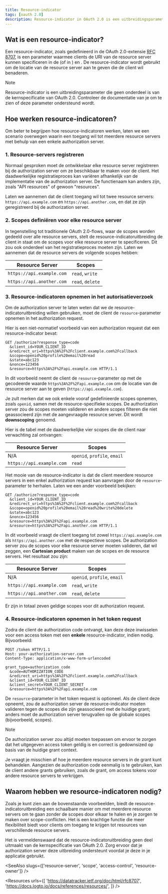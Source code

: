 ```yaml
---
title: Resource-indicator
tags: [oauth 2.0]
description: Resource-indicator in OAuth 2.0 is een uitbreidingsparameter gedefinieerd in RFC 8707 waarmee clients de locatie van de resource server kunnen specificeren in de authorization request (autorisatieverzoek). Het biedt een schaalbare manier om meerdere resource servers te beheren in een enkele authorization server (autorisatieserver).
---
```


## Wat is een resource-indicator?

Een resource-indicator, zoals gedefinieerd in de OAuth 2.0-extensie [RFC 8707](https://datatracker.ietf.org/doc/html/rfc8707), is een parameter waarmee clients de URI van de resource server kunnen specificeren in de <Ref slug="authorization-request" /> (of <Ref slug="authentication-request" /> in <Ref slug="openid-connect" />) en <Ref slug="token-request" />. De resource-indicator wordt gebruikt om de locatie van de resource server aan te geven die de client wil benaderen.

> [!Note]
> Resource-indicator is een uitbreidingsparameter die geen onderdeel is van de kernspecificatie van OAuth 2.0. Controleer de documentatie van je <Ref slug="authorization-server" /> om te zien of deze parameter ondersteund wordt.

## Hoe werken resource-indicatoren?

Om beter te begrijpen hoe resource-indicatoren werken, laten we een scenario overwegen waarin een <Ref slug="client" /> toegang wil tot meerdere <Ref slug="resource-server">resource servers</Ref> met behulp van een enkele authorization server.

### 1. Resource-servers registreren

Normaal gesproken moet de ontwikkelaar elke resource server registreren bij de authorization server om ze beschikbaar te maken voor de client. Het daadwerkelijke registratieproces kan variëren afhankelijk van de implementatie van de authorization server. De functienaam kan anders zijn, zoals "API resources" of gewoon "resources".

Laten we aannemen dat de client toegang wil tot twee resource servers: `https://api.example.com` en `https://api.another.com`, en dat ze zijn geregistreerd bij de authorization server.

### 2. Scopes definiëren voor elke resource server

In tegenstelling tot traditionele OAuth 2.0-flows, waar de <Ref slug="scope">scopes</Ref> worden gedeeld over alle resource servers, stelt de resource-indicatoruitbreiding de client in staat om de scopes voor elke resource server te specificeren. Dit zou ook onderdeel van het registratieproces moeten zijn. Laten we aannemen dat de resource servers de volgende scopes hebben:

| Resource Server           | Scopes           |
|---------------------------|------------------|
| `https://api.example.com` | `read`, `write`  |
| `https://api.another.com` | `read`, `delete` |

### 3. Resource-indicatoren opnemen in het autorisatieverzoek

Om de authorization server te laten weten dat we de resource-indicatoruitbreiding willen gebruiken, moet de client de `resource`-parameter opnemen in het authorization request.

Hier is een niet-normatief voorbeeld van een authorization request dat een resource-indicator bevat:

```http
GET /authorize?response_type=code
  &client_id=YOUR_CLIENT_ID
  &redirect_uri=https%3A%2F%2Fclient.example.com%2Fcallback
  &scope=openid%20profile%20email%20read
  &state=abc123
  &nonce=123456
  &resource=https%3A%2F%2Fapi.example.com HTTP/1.1
```

In dit voorbeeld neemt de client de `resource`-parameter op met de gecodeerde waarde `https%3A%2F%2Fapi.example.com` om de locatie van de resource server aan te geven (`https://api.example.com`).

Je zult merken dat we ook enkele vooraf gedefinieerde scopes opnemen, zoals `openid`, samen met de resource-specifieke scopes. De authorization server zou de scopes moeten valideren en andere scopes filteren die niet geassocieerd zijn met de aangevraagde resource server. Dit wordt **downscoping** genoemd.

Hier is de tabel met de daadwerkelijke vier scopes die de client naar verwachting zal ontvangen:

| Resource Server           | Scopes                       |
|---------------------------|------------------------------|
| N/A                       | `openid`, `profile`, `email` |
| `https://api.example.com` | `read`                       |

Het mooie van de resource-indicator is dat de client meerdere resource servers in een enkel authorization request kan aanvragen door de `resource`-parameter te herhalen. Laten we een ander voorbeeld bekijken:

```http
GET /authorize?response_type=code
  &client_id=YOUR_CLIENT_ID
  &redirect_uri=https%3A%2F%2Fclient.example.com%2Fcallback
  &scope=openid%20profile%20email%20read%20write%20delete
  &state=abc123
  &nonce=123456
  &resource=https%3A%2F%2Fapi.example.com
  &resource=https%3A%2F%2Fapi.another.com HTTP/1.1
```

In dit voorbeeld vraagt de client toegang tot zowel `https://api.example.com` als `https://api.another.com` met de respectieve scopes. De authorization server zou de scopes voor elke resource server moeten valideren, dat wil zeggen, een **Cartesian product** maken van de scopes en de resource servers. Het resultaat zou zijn:

| Resource Server           | Scopes                       |
|---------------------------|------------------------------|
| N/A                       | `openid`, `profile`, `email` |
| `https://api.example.com` | `read`, `write`              |
| `https://api.another.com` | `read`, `delete`             |

Er zijn in totaal zeven geldige scopes voor dit authorization request.

### 4. Resource-indicatoren opnemen in het token request

Zodra de client de authorization code ontvangt, kan deze deze inwisselen voor een access token met een **enkele** resource-indicator, indien nodig. Bijvoorbeeld:

```http
POST /token HTTP/1.1
Host: your-authorization-server.com
Content-Type: application/x-www-form-urlencoded

grant_type=authorization_code
  &code=AUTHORIZATION_CODE
  &redirect_uri=https%3A%2F%2Fclient.example.com%2Fcallback
  &client_id=YOUR_CLIENT_ID
  &client_secret=YOUR_CLIENT_SECRET
  &resource=https%3A%2F%2Fapi.example.com
```

De `resource`-parameter in het token request is optioneel. Als de client deze opneemt, zou de authorization server de resource-indicator moeten valideren tegen de scopes die zijn geassocieerd met de huidige grant; anders moet de authorization server terugvallen op de globale scopes (bijvoorbeeld, <Ref slug="openid-connect" /> scopes).

> [!Note]
> De authorization server zou altijd <Ref slug="access-control" /> moeten toepassen om ervoor te zorgen dat het uitgegeven access token geldig is en correct is gedownsized op basis van de huidige grant context.

Je vraagt je misschien af hoe je meerdere resource servers in de grant kunt behandelen. Aangezien de authorization code eenmalig is te gebruiken, kan de client andere grants gebruiken, zoals de <Ref slug="refresh-token" /> grant, om access tokens voor andere resource servers te verkrijgen.

## Waarom hebben we resource-indicatoren nodig?

Zoals je kunt zien aan de bovenstaande voorbeelden, biedt de resource-indicatoruitbreiding een schaalbare manier om met meerdere resource servers om te gaan zonder de <Ref slug="scope">scopes</Ref> door elkaar te halen en je zorgen te maken over scope-conflicten. Het is een krachtige functie die meer flexibiliteit biedt voor clients om toegang te krijgen tot resources van verschillende resource servers.

Het is vermeldenswaard dat de resource-indicatoruitbreiding geen deel uitmaakt van de kernspecificatie van OAuth 2.0. Zorg ervoor dat je authorization server deze uitbreiding ondersteunt voordat je deze in je applicatie gebruikt.

<SeeAlso slugs={['resource-server', 'scope', 'access-control', 'resource-owner']} />

<Resources
  urls={[
    'https://datatracker.ietf.org/doc/html/rfc8707',
    'https://docs.logto.io/docs/references/resources/',
  ]}
/>
